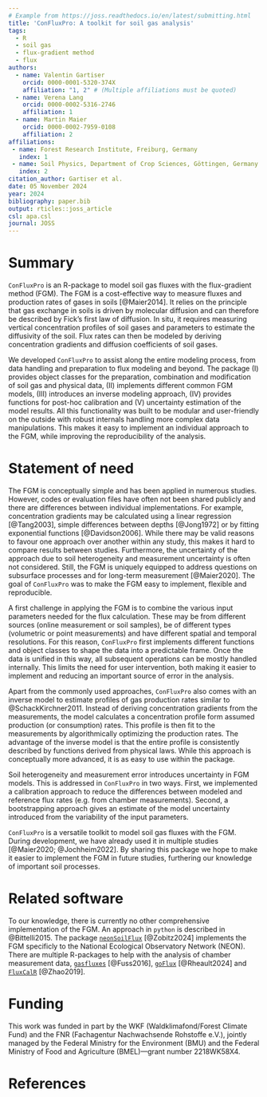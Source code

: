 ```yaml
---
# Example from https://joss.readthedocs.io/en/latest/submitting.html
title: 'ConFluxPro: A toolkit for soil gas analysis'
tags:
  - R
  - soil gas
  - flux-gradient method
  - flux
authors:
  - name: Valentin Gartiser
    orcid: 0000-0001-5320-374X
    affiliation: "1, 2" # (Multiple affiliations must be quoted)
  - name: Verena Lang
    orcid: 0000-0002-5316-2746
    affiliation: 1
  - name: Martin Maier
    orcid: 0000-0002-7959-0108
    affiliation: 2
affiliations:
 - name: Forest Research Institute, Freiburg, Germany
   index: 1
 - name: Soil Physics, Department of Crop Sciences, Göttingen, Germany
   index: 2
citation_author: Gartiser et al.
date: 05 November 2024
year: 2024
bibliography: paper.bib
output: rticles::joss_article
csl: apa.csl
journal: JOSS
---
```




# Summary
``ConFluxPro`` is an R-package to model soil gas fluxes with the flux-gradient method (FGM).
The FGM is a cost-effective way to measure fluxes and production rates of gases in soils [@Maier2014].
It relies on the principle that gas exchange in soils is driven by molecular diffusion and can therefore be described by Fick's first law of diffusion.
In situ, it requires measuring vertical concentration profiles of soil gases and parameters to estimate the diffusivity of the soil.
Flux rates can then be modeled by deriving concentration gradients and diffusion coefficients of soil gases.

We developed ``ConFluxPro`` to assist along the entire modeling process, from data handling and preparation to flux modeling and beyond.
The package (I) provides object classes for the preparation, combination and modification of soil gas and physical data, (II) implements different common FGM models, (III) introduces an inverse modeling approach, (IV) provides functions for post-hoc calibration and (V) uncertainty estimation of the model results.
All this functionality was built to be modular and user-friendly on the outside with robust internals handling more complex data manipulations.
This makes it easy to implement an individual approach to the FGM, while improving the reproducibility of the analysis.

# Statement of need

The FGM is conceptually simple and has been applied in numerous studies.
However, codes or evaluation files have often not been shared publicly and there are differences between individual implementations.
For example, concentration gradients may be calculated using a linear regression [@Tang2003], simple differences between depths [@Jong1972] or by fitting exponential functions [@Davidson2006].
While there may be valid reasons to favour one approach over another within any study, this makes it hard to compare results between studies. 
Furthermore, the uncertainty of the approach due to soil heterogeneity and measurement uncertainty is often not considered.
Still, the FGM is uniquely equipped to address questions on subsurface processes and for long-term measurement [@Maier2020].
The goal of ``ConFluxPro`` was to make the FGM easy to implement, flexible and reproducible.

A first challenge in applying the FGM is to combine the various input parameters needed for the flux calculation.
These may be from different sources (online measurement or soil samples), be of different types (volumetric or point measurements) and have different spatial and temporal resolutions. 
For this reason, ``ConFluxPro`` first implements different functions and object classes to shape the data into a predictable frame.
Once the data is unified in this way, all subsequent operations can be mostly handled internally.
This limits the need for user intervention, both making it easier to implement and reducing an important source of error in the analysis.

Apart from the commonly used approaches, ``ConFluxPro`` also comes with an inverse model to estimate profiles of gas production rates similar to @SchackKirchner2011.
Instead of deriving concentration gradients from the measurements, the model calculates a concentration profile form assumed production (or consumption) rates.
This profile is then fit to the measurements by algorithmically optimizing the production rates. 
The advantage of the inverse model is that the entire profile is consistently described by functions derived from physical laws.
While this approach is conceptually more advanced, it is as easy to use within the package.

Soil heterogeneity and measurement error introduces uncertainty in FGM models.
This is addressed in ``ConFluxPro`` in two ways.
First, we implemented a calibration approach to reduce the differences between modeled and reference flux rates (e.g. from chamber measurements).
Second, a bootstrapping approach gives an estimate of the model uncertainty introduced from the variability of the input parameters.

``ConFluxPro`` is a versatile toolkit to model soil gas fluxes with the FGM.
During development, we have already used it in multiple studies [@Maier2020; @Jochheim2022].
By sharing this package we hope to make it easier to implement the FGM in future studies, furthering our knowledge of important soil processes.

# Related software

To our knowledge, there is currently no other comprehensive implementation of the FGM.
An approach in `python` is described in @Bittelli2015.
The package [``neonSoilFlux``](https://github.com/jmzobitz/neonSoilFlux) [@Zobitz2024] implements the FGM specificly to the National Ecological Observatory Network (NEON).
There are multiple R-packages to help with the analysis of chamber measurement data, 
[``gasfluxes``](https://git-dmz.thuenen.de/fuss/gasfluxes) [@Fuss2016], [``goFlux``](https://github.com/Qepanna/goFlux) [@Rheault2024] and [``FluxCalR``](https://github.com/junbinzhao/FluxCalR) [@Zhao2019].

# Funding

This work was funded in part by the WKF (Waldklimafond/Forest Climate Fund) and the FNR (Fachagentur Nachwachsende Rohstoffe e.V.), jointly managed by the Federal Ministry for the Environment (BMU) and the Federal Ministry of Food and Agriculture (BMEL)—grant number 2218WK58X4.

# References

